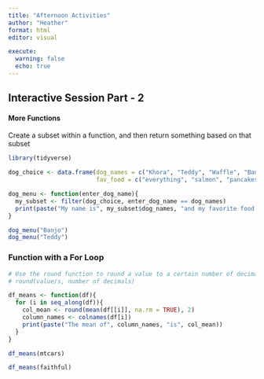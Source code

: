 ```yaml
---
title: "Afternoon Activities"
author: "Heather"
format: html
editor: visual

execute: 
  warning: false
  echo: true
---
```


## Interactive Session Part - 2

#### More Functions

Create a subset within a function, and then return something based on that subset

```r
library(tidyverse)

dog_choice <- data.frame(dog_names = c("Khora", "Teddy", "Waffle", "Banjo", "Tallie"),
                         fav_food = c("everything", "salmon", "pancakes", "chicken", "enchiladas"))

dog_menu <- function(enter_dog_name){
  my_subset <- filter(dog_choice, enter_dog_name == dog_names) 
  print(paste("My name is", my_subset$dog_names, "and my favorite food is", my_subset$fav_food))
}

dog_menu("Banjo")
dog_menu("Teddy")


```

### Function with a For Loop

```r
# Use the round function to round a value to a certain number of decimals. 
# round(value/s, number of decimals)

df_means <- function(df){
  for (i in seq_along(df)){
    col_mean <- round(mean(df[[i]], na.rm = TRUE), 2)
    column_names <- colnames(df[i])
    print(paste("The mean of", column_names, "is", col_mean))
  }
}

df_means(mtcars)
```

```r
df_means(faithful)
```
